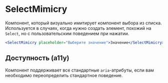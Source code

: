 <Overview>

# SelectMimicry

Компонент, который визуально имитирует компонент выбора из списка.
Используется в случаях, когда нужно создать элемент, похожий на `Select`,
но с пользовательским поведением при нажатии.

</Overview>

```jsx
<SelectMimicry placeholder="Выберите значение">Значение</SelectMimicry>
```

## Доступность (a11y)

Компонент поддерживает все стандартные `aria`-атрибуты, если вам необходимо переопределить
стандартное поведение.
